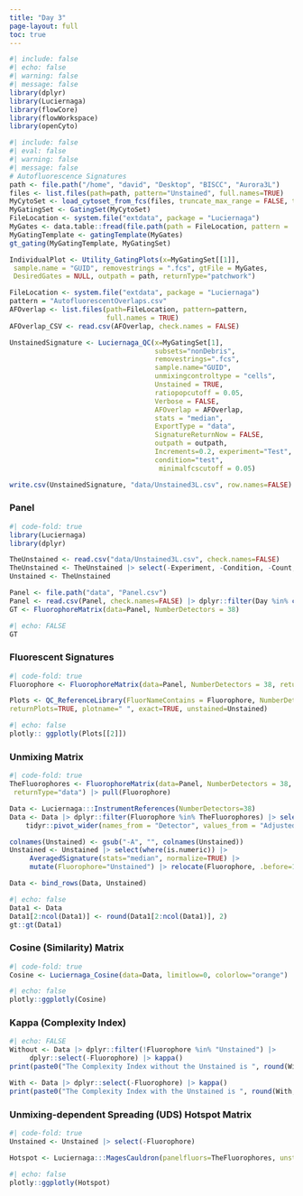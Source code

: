 ```yaml
---
title: "Day 3"
page-layout: full
toc: true
---
```


```r
#| include: false
#| echo: false
#| warning: false
#| message: false
library(dplyr)
library(Luciernaga)
library(flowCore)
library(flowWorkspace)
library(openCyto)
```

```r
#| include: false
#| eval: false
#| warning: false
#| message: false
# Autofluorescence Signatures
path <- file.path("/home", "david", "Desktop", "BISCC", "Aurora3L")
files <- list.files(path=path, pattern="Unstained", full.names=TRUE)
MyCytoSet <- load_cytoset_from_fcs(files, truncate_max_range = FALSE, transform = FALSE)
MyGatingSet <- GatingSet(MyCytoSet)
FileLocation <- system.file("extdata", package = "Luciernaga")
MyGates <- data.table::fread(file.path(path = FileLocation, pattern = 'Gates.csv'))
MyGatingTemplate <- gatingTemplate(MyGates)
gt_gating(MyGatingTemplate, MyGatingSet)

IndividualPlot <- Utility_GatingPlots(x=MyGatingSet[[1]],
 sample.name = "GUID", removestrings = ".fcs", gtFile = MyGates,
 DesiredGates = NULL, outpath = path, returnType="patchwork")

FileLocation <- system.file("extdata", package = "Luciernaga")
pattern = "AutofluorescentOverlaps.csv"
AFOverlap <- list.files(path=FileLocation, pattern=pattern,
                        full.names = TRUE)
AFOverlap_CSV <- read.csv(AFOverlap, check.names = FALSE)

UnstainedSignature <- Luciernaga_QC(x=MyGatingSet[1],
                                    subsets="nonDebris", 
                                    removestrings=".fcs",
                                    sample.name="GUID",
                                    unmixingcontroltype = "cells",
                                    Unstained = TRUE, 
                                    ratiopopcutoff = 0.05,
                                    Verbose = FALSE,
                                    AFOverlap = AFOverlap,
                                    stats = "median",
                                    ExportType = "data",
                                    SignatureReturnNow = FALSE,
                                    outpath = outpath,
                                    Increments=0.2, experiment="Test",
                                    condition="test",
                                     minimalfcscutoff = 0.05)

write.csv(UnstainedSignature, "data/Unstained3L.csv", row.names=FALSE)                                     
```

### Panel

```r
#| code-fold: true
library(Luciernaga)
library(dplyr)

TheUnstained <- read.csv("data/Unstained3L.csv", check.names=FALSE)
TheUnstained <- TheUnstained |> select(-Experiment, -Condition, -Count, -Sample) |> slice(1)
Unstained <- TheUnstained

Panel <- file.path("data", "Panel.csv")
Panel <- read.csv(Panel, check.names=FALSE) |> dplyr::filter(Day %in% c(1, 2, 3))
GT <- FluorophoreMatrix(data=Panel, NumberDetectors = 38)
```

```r
#| echo: FALSE
GT 
```

### Fluorescent Signatures

```r
#| code-fold: true
Fluorophore <- FluorophoreMatrix(data=Panel, NumberDetectors = 38, returnType="data") |> pull(Fluorophore)

Plots <- QC_ReferenceLibrary(FluorNameContains = Fluorophore, NumberDetectors=38,
returnPlots=TRUE, plotname=" ", exact=TRUE, unstained=Unstained)
```

```r
#| echo: false
plotly:: ggplotly(Plots[[2]])
```

### Unmixing Matrix

```r
#| code-fold: true
TheFluorophores <- FluorophoreMatrix(data=Panel, NumberDetectors = 38,
 returnType="data") |> pull(Fluorophore)

Data <- Luciernaga:::InstrumentReferences(NumberDetectors=38)
Data <- Data |> dplyr::filter(Fluorophore %in% TheFluorophores) |> select(-Instrument) |>
    tidyr::pivot_wider(names_from = "Detector", values_from = "AdjustedY")

colnames(Unstained) <- gsub("-A", "", colnames(Unstained))
Unstained <- Unstained |> select(where(is.numeric)) |>
     AveragedSignature(stats="median", normalize=TRUE) |>
     mutate(Fluorophore="Unstained") |> relocate(Fluorophore, .before=1)

Data <- bind_rows(Data, Unstained)
```

```r
#| echo: false
Data1 <- Data
Data1[2:ncol(Data1)] <- round(Data1[2:ncol(Data1)], 2)
gt::gt(Data1)
```

### Cosine (Similarity) Matrix

```r
#| code-fold: true
Cosine <- Luciernaga_Cosine(data=Data, limitlow=0, colorlow="orange")
```

```r
#| echo: false
plotly::ggplotly(Cosine)
```

### Kappa (Complexity Index)

```r
#| echo: FALSE
Without <- Data |> dplyr::filter(!Fluorophore %in% "Unstained") |>
     dplyr::select(-Fluorophore) |> kappa()
print(paste0("The Complexity Index without the Unstained is ", round(Without, 2)))

With <- Data |> dplyr::select(-Fluorophore) |> kappa()
print(paste0("The Complexity Index with the Unstained is ", round(With, 2)))
```

### Unmixing-dependent Spreading (UDS) Hotspot Matrix

```r
#| code-fold: true
Unstained <- Unstained |> select(-Fluorophore)

Hotspot <- Luciernaga:::MagesCauldron(panelfluors=TheFluorophores, unstained = Unstained)
```

```r
#| echo: false
plotly::ggplotly(Hotspot)
```


